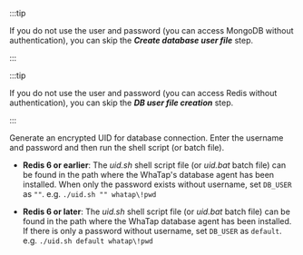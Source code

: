 <section class="remark-sectionize-h3">

<Title level={props.level} hashid="create-db-user">DB user file creation</Title>

<InDoc product="mongodb">

:::tip

If you do not use the user and password (you can access MongoDB without authentication), you can skip the **_Create database user file_** step.

:::

</InDoc>

<InDoc product="redis">

:::tip

If you do not use the user and password (you can access Redis without authentication), you can skip the **_DB user file creation_** step.

:::

</InDoc>

Generate an encrypted UID for database connection. Enter the username and password and then run the shell script (or batch file). 

<InDoc product='redis'>

- **Redis 6 or earlier**: The <em>uid.sh</em> shell script file (or <em>uid.bat</em> batch file) can be found in the path where the WhaTap's database agent has been installed. When only the password exists without username, set <code>DB_USER</code> as <code>""</code>. e.g. `./uid.sh "" whatap\!pwd`

- **Redis 6 or later**: The <em>uid.sh</em> shell script file (or <em>uid.bat</em> batch file) can be found in the path where the WhaTap database agent has been installed. If there is only a password without username, set <code>DB_USER</code> as <code>default</code>. e.g. `./uid.sh default whatap\!pwd`

</InDoc>

</section>
